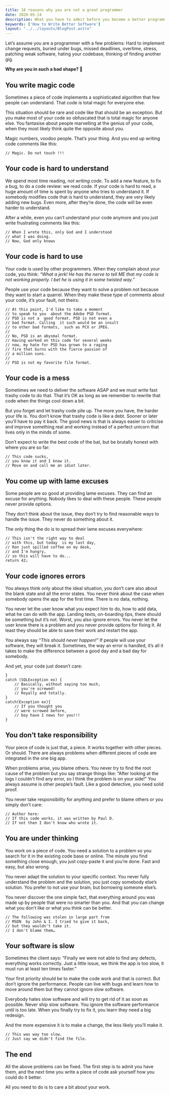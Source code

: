 ```yaml
---
title: 10 reasons why you are not a great programmer
date: 2020-05-14
description: What you have to admit before you become a better programmer
keywords: ['How to Write Better Software']
layout: "../../layouts/BlogPost.astro"
---
```


Let’s assume you are a programmer with a few problems: Hard to implement change requests, buried under bugs, missed deadlines, overtime, stress, patching weak software, hating your codebase, thinking of finding another gig. 

**Why are you in such a bad shape? 🤔**

## You write magic code

Sometimes a piece of code implements a sophisticated algorithm that few people can understand. 
That code is total magic for everyone else. 

This situation should be rare and code like that should be an exception. But you make most of your code so obfuscated that is total magic for anyone else. You fantasise about people marvelling at the genius of your code, when they most likely think quite the opposite about you.  

Magic numbers, voodoo people. That’s your thing. And you end up writing code comments like this:
```
// Magic. Do not touch !!!
```

## Your code is hard to understand

We spend most time reading, *not writing code*. To add a new feature, to fix a bug, to do a code review: we read code. 
If your code is hard to read, a huge amount of time is spent by anyone who tries to understand it. 
If somebody modifies code that is hard to understand, they are very likely adding new bugs. 
Even more, after they’re done, the code will be even harder to understand.

After a while, even you can’t understand your code anymore and  you just write frustrating comments like this:
```
// When I wrote this, only God and I understood 
// what I was doing. 
// Now, God only knows
```


## Your code is hard to use

Your code is used by other programmers. When they complain about your code, you think: 
*“What a jerk! He has the nerve to tell ME that my code is not working properly. I bet he is using it in some twisted way.”*

People use your code because they want to solve a problem not because they want to start a quarrel. When they make these type of comments about your code, it’s your fault, not theirs:
```
// At this point, I'd like to take a moment 
// to speak to you  about the Adobe PSD format. 
// PSD is not a  good format. PSD is not even a 
// bad format. Calling  it such would be an insult 
// to other bad formats,  such as PCX or JPEG. 
// 
// No, PSD is an abysmal format. 
// Having worked on this code for several weeks
// now, my hate for PSD has grown to a raging 
// fire that burns with the fierce passion of 
// a million suns.
//
// PSD is not my favorite file format.
```


## Your code is a mess

Sometimes we need to deliver the software ASAP and we must write fast trashy code to do that. 
That it’s OK as long as we remember to rewrite that code when the things cool down a bit.

But you forget and let trashy code pile up. 
The more you have, the harder your life is. 
You don’t know that trashy code is like a debt. 
Sooner or later you’ll have to pay it back. 
The good news is that is always easier to criticise and improve something real and 
working instead of a perfect unicorn that lives only in the minds of some. 

Don’t expect to write the best code of the bat, but be brutally honest with where you are so far:

```
// This code sucks,
// you know it and I know it.  
// Move on and call me an idiot later.
```

## You come up with lame excuses

Some people are so good at providing lame excuses. They can find an excuse for anything. 
Nobody likes to deal with these people. These people never provide options.

They don’t think about the issue, they don’t try to find reasonable ways to handle the issue. 
They never do something about it. 

The only thing the do is to spread their lame excuses everywhere:
```
// This isn't the right way to deal 
// with this, but today  is my last day, 
// Ron just spilled coffee on my desk,
// and I'm hungry, 
// so this will have to do...
return 42; 
```

## Your code ignores errors

You always think only about the ideal situation, you don’t care also about the blank state and all the error states.
You never think about the case when somebody opens the app for the first time. 
There is no data, nothing. 

You never let the user know what you expect him to do, how to add data, what he can do with the app. 
Landing texts, on-boarding tips, there should be something but it’s not. 
Worst, you also ignore errors. 
You never let the user know there is a problem and you never provide options for fixing it. 
At least they should be able to save their work and restart the app. 

You always say *“This should never happen!”*
If people will use your software, they will break it. 
Sometimes, the way an error is handled, it’s all it takes to make the difference between a good day and a bad day for somebody.

And yet, your code just doesn’t care:
```
} 
catch (SQLException ex) {
    // Basically, without saying too much, 
    // you're screwed!
    // Royally and totally.
}
catch(Exception ex){
    // If you thought you 
    // were screwed before, 
    // boy have I news for you!!!
}
```

## You don’t take responsibility

Your piece of code is just that, a piece. 
It works together with other pieces. Or should. 
There are always problems when different pieces of code are integrated in the one big app.

When problems arise, you blame others. 
You never try to find the root cause of the problem but you say strange things like: “After looking at the logs I couldn't find any error, so I think the problem is on your side!” 
You always assume is other people’s fault. 
Like a good detective, you need solid proof.

You never take responsibility for anything and prefer to blame others or you simply don’t care:
```
// Author here: 
// If this code works, it was written by Paul D. 
// If not then I don't know who wrote it.
```

## You are under thinking

You work on a piece of code. 
You need a solution to a problem so you search for it in the existing code base or online. 
The minute you find something close enough, you just copy-paste it and you’re done. 
Fast and easy, but also wrong.

You never adapt the solution to your specific context. 
You never fully understand the problem and the solution, you just copy somebody else’s solution.
You prefer to not use your brain, but borrowing someone else’s. 

You never discover the one simple fact, that everything around you was made up by people that were no smarter than you. 
And that you can change what you don’t like or what you think can be better.
```
// The following was stolen in large part from 
// MSDN  by John & I. I tried to give it back, 
// but they wouldn't take it.
// I don't blame them…
```

## Your software is slow

Sometimes the client says: “Finally we were not able to find any defects, everything works correctly. Just a little issue, we think the app is too slow, it must run at least ten times faster.”

Your first priority should be to make the code work and that is correct. 
But don’t ignore the performance. 
People can live with bugs and learn how to move around them but they cannot ignore slow software. 

Everybody hates slow software and will try to get rid of it as soon as possible. 
Never ship slow software.
You ignore the software performance until is too late. 
When you finally try to fix it, you learn they need a big redesign. 

And the more expensive it is to make a change, the less likely you’ll make it.
```
// This was way too slow. 
// Just say we didn't find the file.
```


## The end

All the above problems can be fixed. 
The first step is to admit you have them, and the next time you write a piece of code
ask yourself how you could do it better.

All you need to do is to care a bit about your work.